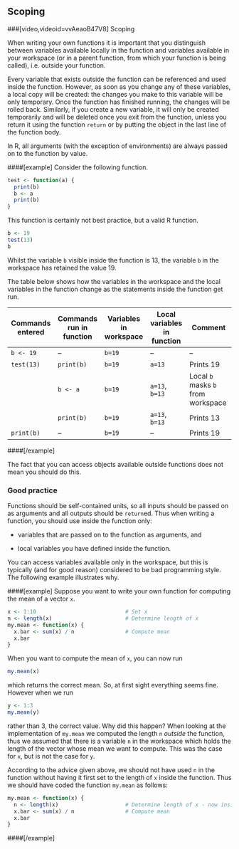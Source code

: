 ## Scoping

###[video,videoid=vvAeaoB47V8] Scoping

When writing your own functions it is important that you distinguish
between variables available locally in the function and variables
available in your workspace (or in a parent function, from which your function is being called), i.e. outside your function.

Every variable that exists outside the function can be referenced and
used inside the function. However, as soon as you change any of these
variables, a local copy will be created: the changes you make to this
variable will be only temporary. Once the function has finished running,
the changes will be rolled back. Similarly, if you create a new
variable, it will only be created temporarily and will be deleted once
you exit from the function, unless you return it using the function
`return` or by putting the object in the last line of the function
body. 

In R, all arguments (with the exception of environments) are always passed on to the function by value.

####[example]
Consider the following function. 
```r
test <- function(a) {
  print(b)
  b <- a
  print(b)
}
```
This function is certainly not best practice, but a valid R function.
```r
b <- 19
test(13)
b
```
Whilst the variable `b` visible inside the function is 13, the variable `b` in the workspace has retained the value 19. 

The table below shows how the variables in the workspace and the local variables in the function change as the statements inside the function get run.

| Commands entered | Commands run in function | Variables in workspace | Local variables in function | Comment    | 
|---------------|---------------|---------------|---------------|--------------------|
| `b <- 19`     | --            | `b=19`        | --            | --            |
| `test(13)`    | `print(b)`    | `b=19`        | `a=13`        | Prints 19     |
|               | `b <- a`      | `b=19`        | `a=13`, `b=13`| Local `b` masks `b` from workspace |
|               | `print(b)`    | `b=19`        | `a=13`, `b=13`| Prints 13     |
| `print(b)`    | --            | `b=19`        | --            | Prints 19     |

####[/example]

The fact that you can access objects available outside functions does not mean you should do this.

### Good practice
Functions should be self-contained units, so all inputs should be passed
on as arguments and all outputs should be `return`ed. Thus when writing
a function, you should use inside the function only:

- variables that are passed on to the function as arguments, and

- local variables you have defined inside the function.

You can access variables available only in the workspace, but this is
typically (and for good reason) considered to be bad programming style.
The following example illustrates why.

####[example]
Suppose you want to write your own function for computing
the mean of a vector `x`.
```r
x <- 1:10                            # Set x
n <- length(x)                       # Determine length of x
my.mean <- function(x) {
  x.bar <- sum(x) / n                # Compute mean
  x.bar
}
```
When you want to compute the mean of `x`, you can now run
```r
my.mean(x)
```
which returns the correct mean. So, at first sight everything seems fine. However when we run
```r
y <- 1:3
my.mean(y)
```
rather than 3, the correct value. Why did this happen? When looking at
the implementation of `my.mean` we computed the length `n` *outside* the
function, thus we assumed that there is a variable `n` in the workspace
which holds the length of the vector whose mean we want to compute. This
was the case for `x`, but is not the case for `y`.

According to the advice given above, we should not have used `n` in the
function without having it first set to the length of `x` inside the
function. Thus we should have coded the function `my.mean` as follows:
```r
my.mean <- function(x) {
  n <- length(x)                     # Determine length of x - now inside function
  x.bar <- sum(x) / n                # Compute mean
  x.bar
}
```
####[/example]


<!--[if PDF]>
\newpage
<![endif]-->


